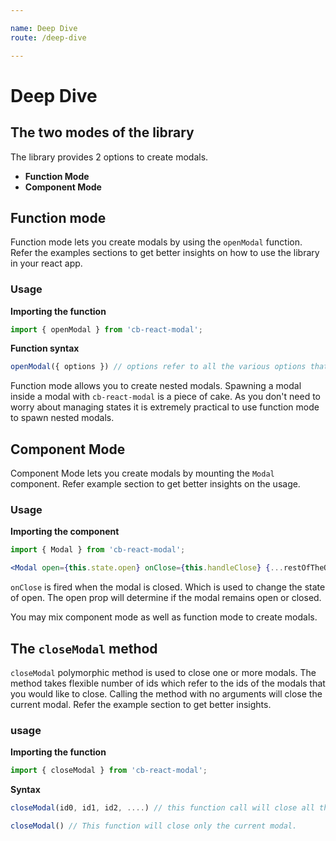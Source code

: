 ```yaml
---

name: Deep Dive
route: /deep-dive

---
```


# Deep Dive

## The two modes of the library

The library provides 2 options to create modals.

- **Function Mode**
- **Component Mode**

## Function mode

Function mode lets you create modals by using the `openModal` function. Refer the examples sections to get better insights on how to use the library in your react app.

### Usage

**Importing the function**

```jsx
import { openModal } from 'cb-react-modal';
```

**Function syntax**
```jsx
openModal({ options }) // options refer to all the various options that can be passed to the modal to be crated
```

Function mode allows you to create nested modals. Spawning a modal inside a modal with `cb-react-modal` is a piece of cake. As you don't need to worry about managing states it is extremely practical to use function mode to spawn nested modals.


## Component Mode

Component Mode lets you create modals by mounting the `Modal` component. Refer example section to get better insights on the usage.

### Usage

**Importing the component**
```jsx
import { Modal } from 'cb-react-modal';
```

```jsx
<Modal open={this.state.open} onClose={this.handleClose} {...restOfTheOptions}/>
```
`onClose` is fired when the modal is closed. Which is used to change the state of open. The open prop will determine if the modal remains open or closed.

You may mix component mode as well as function mode to create modals.

## The `closeModal` method

`closeModal` polymorphic method is used to close one or more modals. The method takes flexible number of ids which refer to the ids of the modals that you would like to close. Calling the method with no arguments will close the current modal. Refer the example section to get better insights.

### usage

**Importing the function**

```jsx
import { closeModal } from 'cb-react-modal';
```

**Syntax**

```jsx
closeModal(id0, id1, id2, ....) // this function call will close all the ids passed to it
```

```jsx
closeModal() // This function will close only the current modal.
```
